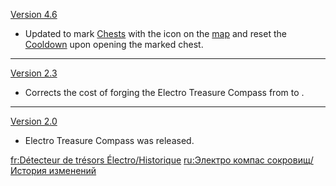 {{Change History/Header}}
[[Version 4.6]]
* Updated to mark [[Chest]]s with the {{Icon|Chest}} icon on the [[map]] and reset the [[Cooldown]] upon opening the marked chest.
----
[[Version 2.3]]
* Corrects the cost of forging the Electro Treasure Compass from {{Item|Mora|15|x=500}} to {{Item|Mora|15|x=50,000}}.
----
[[Version 2.0]]
* Electro Treasure Compass was released.
<noinclude>
[[fr:Détecteur de trésors Électro/Historique]]
[[ru:Электро компас сокровищ/История изменений]]
</noinclude>